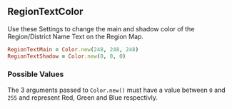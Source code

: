 ## RegionTextColor

Use these Settings to change the main and shadow color of the Region/District Name Text on the Region Map.

```ruby
RegionTextMain = Color.new(248, 248, 248)
RegionTextShadow = Color.new(0, 0, 0)
```

### Possible Values 

The 3 arguments passed to `Color.new()` must have a value between `0` and `255` and represent Red, Green and Blue respectivly.